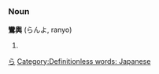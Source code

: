 =={{ja}}==
[[Category:Japanese language|ら]]
===Noun===
'''鸞輿''' (らんよ, ranyo)

#{{stub}}

[[Category:Definitionless words: Japanese]]